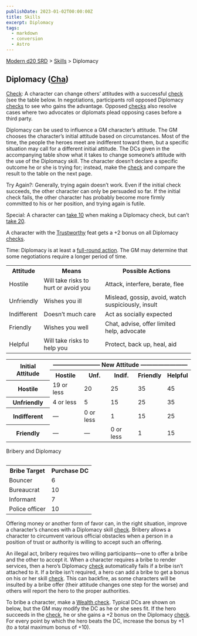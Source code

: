```yaml
---
publishDate: 2023-01-02T00:00:00Z
title: Skills
excerpt: Diplomacy
tags:
  - markdown
  - conversion
  - Astro
---
```


[Modern d20 SRD](/#modernD20) > [Skills](modern-d20-srd-skills-index) > Diplomacy

## Diplomacy ([Cha](modern-d20-srd-basics-ability-scores))

[Check](modern-d20-srd-skills-skill-basics-php#skill-check-index): A character
can change others’ attitudes with a successful [check](modern-d20-srd-skills-skill-basics-php#skill-check-index) (see the table below. In negotiations,
participants roll opposed Diplomacy [checks](modern-d20-srd-skills-skill-basics-php#skill-check-index) to see who gains the advantage. Opposed
[checks](modern-d20-srd-wealth-wealth-check) also resolve cases where two
advocates or diplomats plead opposing cases before a third party.

Diplomacy can be used to influence a GM character’s attitude. The GM chooses
the character’s initial attitude based on circumstances. Most of the time, the
people the heroes meet are indifferent toward them, but a specific situation
may call for a different initial attitude. The DCs given in the accompanying
table show what it takes to change someone’s attitude with the use of the
Diplomacy skill. The character doesn’t declare a specific outcome he or she is
trying for; instead, make the [check](modern-d20-srd-skills-skill-basics-php#skill-check-index) and compare the result to the table on the next page.

Try Again?: Generally, trying again doesn’t work. Even if the initial check
succeeds, the other character can only be persuaded so far. If the initial
check fails, the other character has probably become more firmly committed to
his or her position, and trying again is futile.

Special: A character can [take 10](modern-d20-srd-skills-skill-basics-php#take10-index) when making a Diplomacy check, but can’t [take 20](modern-d20-srd-skills-skill-basics-php#take20-index).

A character with the [Trustworthy](modern-d20-srd-feats-trustworthy) feat gets
a +2 bonus on all Diplomacy [checks](modern-d20-srd-skills-skill-basics-php#skill-check-index).

Time: Diplomacy is at least a [full-round action](modern-d20-srd-combat-full-round-actions). The GM may determine that some negotiations require a longer
period of time.


<table> <tr><th> Attitude</th><th> Means</th><th> Possible Actions </th></tr> <tr><td> Hostile</td><td> Will take risks to hurt or avoid you</td><td> Attack, interfere, berate, flee </td></tr> <tr class="shaded"><td> Unfriendly</td><td> Wishes you ill</td><td> Mislead, gossip, avoid, watch suspiciously, insult </td></tr> <tr><td> Indifferent</td><td> Doesn’t much care</td><td> Act as socially expected </td></tr> <tr class="shaded"><td> Friendly</td><td> Wishes you well</td><td> Chat, advise, offer limited help, advocate </td></tr> <tr><td> Helpful</td><td> Will take risks to help you</td><td> Protect, back up, heal, aid </td></tr> </table>
 
<table> <tr><th rowspan="2"> Initial Attitude</th><th colspan="5"> ———————— New Attitude ————————</th> </tr> <tr> <th>Hostile</th> <th>Unf.</th> <th>Indif.</th> <th>Friendly</th> <th>Helpful</th> </tr> <tr> <th>Hostile</th> <td>19 or less</td> <td>20</td> <td>25</td> <td>35</td> <td>45</td> </tr> <tr> <th>Unfriendly</th> <td>4 or less</td> <td>5</td> <td>15</td> <td>25</td> <td>35</td> </tr> <tr> <th>Indifferent</th> <td>—</td> <td>0 or less</td> <td>1</td> <td>15</td> <td>25</td> </tr> <tr> <th>Friendly</th> <td>—</td> <td>—</td> <td>0 or less</td> <td>1</td> <td>15</td> </tr> </table>


Bribery and Diplomacy


<table style="float:right"> <tr> <th>Bribe Target</th> <th>Purchase DC</th> </tr> <tr> <td>Bouncer</td><td> 6 </td></tr> <tr class="shaded"><td> Bureaucrat</td><td> 10 </td></tr> <tr><td>Informant</td><td> 7 </td></tr> <tr class="shaded"><td>Police officer</td><td> 10 </td></tr></table>


Offering money or another form of favor can, in the right situation, improve a
character’s chances with a Diplomacy skill [check](modern-d20-srd-skills-skill-basics-php#skill-check-index). Bribery allows a character to circumvent
various official obstacles when a person in a position of trust or authority
is willing to accept such an offering.

An illegal act, bribery requires two willing participants—one to offer a bribe
and the other to accept it. When a character requires a bribe to render
services, then a hero’s Diplomacy [check](modern-d20-srd-skills-skill-basics-php#skill-check-index) automatically fails if a bribe isn’t attached to it. If
a bribe isn’t required, a hero can add a bribe to get a bonus on his or her
skill [check](modern-d20-srd-skills-skill-basics-php#skill-check-index). This
can backfire, as some characters will be insulted by a bribe offer (their
attitude changes one step for the worse) and others will report the hero to
the proper authorities.

To bribe a character, make a [Wealth check](modern-d20-srd-wealth-wealth-check). Typical DCs are shown on below, but the GM may modify the DC as he or
she sees fit. If the hero succeeds in the [check](modern-d20-srd-wealth-wealth-check), he or she gains a +2 bonus on the Diplomacy
[check](modern-d20-srd-equipment-equipment-general). For every point by which
the hero beats the DC, increase the bonus by +1 (to a total maximum bonus of
+10).

